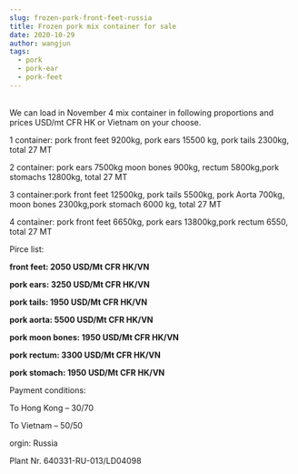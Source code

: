 ```yaml
---
slug: frozen-pork-front-feet-russia
title: Frozen pork mix container for sale
date: 2020-10-29
author: wangjun
tags:
  - pork
  - pork-ear
  - pork-feet
---
```

\
We can load in November 4 mix container in following proportions and prices USD/mt CFR HK or Vietnam on your choose.

1 container: pork front feet 9200kg, pork ears 15500 kg, pork tails 2300kg,  total 27 MT

2 container: pork ears 7500kg moon bones 900kg, rectum 5800kg,pork stomachs 12800kg,  total 27 MT

3 container:pork front feet 12500kg, pork tails 5500kg, pork Aorta 700kg, moon bones 2300kg,pork stomach 6000 kg, total 27 MT

4 container: pork front feet 6650kg, pork ears 13800kg,pork rectum 6550, total 27 MT

Pirce list:

**front feet: 2050 USD/Mt CFR HK/VN**

**pork ears: 3250 USD/Mt CFR HK/VN**

**pork tails: 1950 USD/Mt CFR HK/VN**

**pork aorta: 5500 USD/Mt CFR HK/VN**

**pork moon bones: 1950 USD/Mt CFR HK/VN**

**pork rectum: 3300 USD/Mt CFR HK/VN** 

**pork stomach: 1950 USD/Mt CFR HK/VN** 

Payment conditions:

To Hong Kong – 30/70

To Vietnam – 50/50

orgin: Russia

Plant Nr. 640331-RU-013/LD04098
